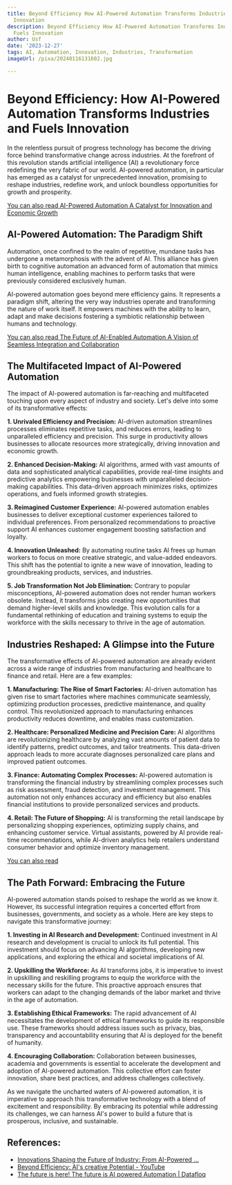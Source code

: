 ```yaml
---
title: Beyond Efficiency How AI-Powered Automation Transforms Industries and Fuels
  Innovation
description: Beyond Efficiency How AI-Powered Automation Transforms Industries and
  Fuels Innovation
author: Usf
date: '2023-12-27'
tags: AI, Automation, Innovation, Industries, Transformation
imageUrl: /pixa/20240116131602.jpg

---
```

# Beyond Efficiency: How AI-Powered Automation Transforms Industries  and Fuels Innovation

In the relentless pursuit of progress technology has become the driving force behind transformative change across industries. At the forefront of this  revolution stands artificial intelligence (AI) a revolutionary force redefining the  very fabric of  our world. AI-powered automation, in particular has emerged as a catalyst for unprecedented innovation, promising to reshape industries, redefine work, and unlock boundless opportunities for growth and  prosperity.

[You can also read AI-Powered Automation A Catalyst for  Innovation and Economic Growth](AI-Powered%20Automation%20A%20Catalyst%20for%20Innovation%20and%20Economic%20Growth)


## AI-Powered Automation: The Paradigm Shift

Automation, once confined to the realm of repetitive, mundane  tasks has undergone  a  metamorphosis with the advent of  AI. This alliance  has given birth to cognitive automation  an advanced form of automation that mimics human intelligence, enabling machines to perform tasks that were previously considered exclusively human.

AI-powered automation  goes beyond mere efficiency gains. It represents  a paradigm  shift, altering the very way industries operate and transforming the nature of work  itself. It empowers machines with the ability to learn, adapt and make decisions fostering  a symbiotic relationship between humans and technology.

[You can also read The Future of AI-Enabled Automation A Vision of  Seamless Integration and Collaboration](The%20Future%20of%20AI-Enabled%20Automation%20A%20Vision%20of%20Seamless%20Integration%20and%20Collaboration)


## The Multifaceted Impact of  AI-Powered  Automation

The impact of AI-powered  automation is far-reaching  and multifaceted touching upon every aspect of industry  and society. Let's delve  into some of its transformative effects:

**1. Unrivaled Efficiency and Precision:** AI-driven automation streamlines processes eliminates repetitive tasks, and reduces  errors, leading to unparalleled efficiency and precision. This surge in productivity allows businesses to  allocate  resources more strategically, driving innovation and  economic growth.

**2. Enhanced Decision-Making:** AI algorithms, armed with vast amounts of data  and sophisticated  analytical capabilities, provide real-time insights and predictive analytics empowering businesses with unparalleled decision-making capabilities. This  data-driven  approach minimizes risks,  optimizes operations, and  fuels informed growth strategies.

**3. Reimagined Customer Experience:** AI-powered automation enables businesses to deliver exceptional customer experiences tailored to individual preferences. From personalized recommendations to proactive support AI enhances  customer engagement boosting satisfaction and  loyalty.

**4. Innovation  Unleashed:** By automating routine  tasks AI frees up  human workers to focus on more creative  strategic,  and value-added endeavors. This shift has the potential to ignite a new wave of innovation, leading to groundbreaking products, services, and industries.

**5. Job Transformation Not Job Elimination:** Contrary to  popular misconceptions, AI-powered  automation does not render human workers obsolete. Instead, it transforms jobs creating new opportunities that demand higher-level skills and knowledge. This evolution calls for a fundamental rethinking of education and  training systems to  equip the workforce with  the skills necessary to thrive in the age of  automation.

## Industries Reshaped: A Glimpse into the Future

The transformative effects of AI-powered automation are already evident across a wide range of industries from manufacturing and  healthcare to  finance and retail.  Here are  a few  examples:

**1. Manufacturing: The Rise  of Smart Factories:** AI-driven automation has given rise to smart factories where machines communicate  seamlessly, optimizing production processes, predictive maintenance, and quality control. This  revolutionized approach to manufacturing enhances productivity reduces downtime, and enables  mass customization.

**2. Healthcare: Personalized Medicine and  Precision Care:** AI algorithms are revolutionizing healthcare by analyzing vast amounts of patient data to identify patterns, predict outcomes, and  tailor treatments.  This data-driven approach leads to more accurate diagnoses personalized care plans and improved patient outcomes.

**3. Finance: Automating Complex  Processes:** AI-powered automation is transforming the financial industry by  streamlining complex processes such as risk assessment,  fraud detection, and investment management. This automation not only enhances accuracy and efficiency but also enables financial institutions to provide personalized services and products.

**4. Retail: The Future of Shopping:** AI is transforming the retail landscape by personalizing shopping experiences, optimizing supply chains, and enhancing customer service. Virtual assistants, powered by AI provide real-time  recommendations, while AI-driven analytics help retailers understand  consumer behavior and optimize inventory management.

[You  can  also read ]()


## The Path Forward: Embracing the Future

AI-powered automation stands poised to reshape the world as we know it. However, its successful integration requires a concerted effort from businesses, governments, and society as a whole. Here are key steps  to navigate this transformative journey:

**1. Investing  in AI Research and Development:** Continued investment in AI research and  development is crucial to unlock its full potential. This investment should focus on advancing AI algorithms, developing new applications, and  exploring the ethical and societal  implications of  AI.

**2. Upskilling the Workforce:**  As AI transforms jobs, it  is imperative to invest in upskilling  and reskilling programs to equip the  workforce with the necessary skills for the future. This proactive approach ensures that workers can  adapt to the  changing demands of  the labor market and thrive in the age of automation.

**3. Establishing Ethical Frameworks:** The rapid advancement of AI necessitates the development of ethical frameworks to guide  its responsible use. These frameworks should address issues such as privacy, bias, transparency and accountability ensuring that AI is deployed  for the benefit of humanity.

**4.  Encouraging Collaboration:** Collaboration between businesses, academia and governments is essential to  accelerate the development and  adoption of AI-powered automation. This collective effort can foster innovation, share best practices, and address challenges collectively.

As we  navigate the uncharted waters of AI-powered automation, it is imperative to approach this transformative technology with a blend of excitement and  responsibility. By embracing its potential while addressing its challenges, we can harness AI's power to build a future that  is prosperous, inclusive, and sustainable.

## References:
- [Innovations Shaping the Future of Industry: From AI-Powered ...](https://www.linkedin.com/pulse/innovations-shaping-future-industry-from-ai-powered-automation?trk=public_post_main-feed-card_feed-article-content)
- [Beyond Efficiency: AI's creative Potential - YouTube](https://www.youtube.com/watch?v=NTiRwgLhR2g)
- [The future is here! The future is AI powered Automation | Datafloq](https://datafloq.com/read/the-future-is-here-the-future-is-ai-powered-automation/)
